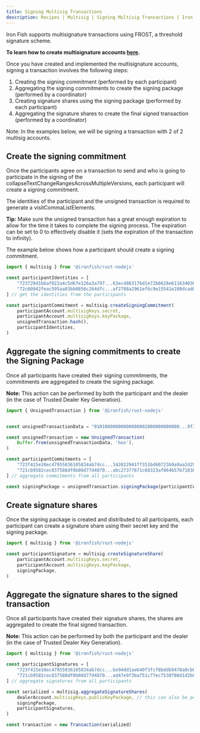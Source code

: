 ```yaml
---
title: Signing Multisig Transactions
description: Recipes | Multisig | Signing Multisig Transactions | Iron Fish Documentation
---
```


Iron Fish supports multisignature transactions using FROST, a threshold signature scheme.

**To learn how to create multisignature accounts [here](./recipes_multisig_create_account).**

Once you have created and implemented the multisignature accounts, signing a transaction involves the following steps: 
1. Creating the signing commitment (performed by each participant)
2. Aggregating the signing commitments to create the signing package (performed by a coordinator)
3. Creating signature shares using the signing package (performed by each participant)
4. Aggregating the signature shares to create the final signed transaction (performed by a coordinator)

Note: In the examples below, we will be signing a transaction with 2 of 2 multisig accounts.

## Create the signing commitment 

Once the participants agree on a transaction to send and who is going to participate in the signing of the collapseTextChangeRangesAcrossMultipleVersions, each participant will create a signing commitment. 

The identities of the participant and the unsigned transaction is required to generate a visitCommaListElements. 

**Tip:** Make sure the unsigned transaction has a great enough expiration to allow for the time it takes to complete the signing process. The expiration can be set to 0 to effectively disable it (sets the expiration of the transaction to infinity). 

The example below shows how a participant should create a signing commitment. 

```js
import { multisig } from '@ironfish/rust-nodejs'

const participantIdentities = [
    "723729d1b6af022a4c5d67e126a3a797...63ec486317bd1e72b8628e6116340304",
    "72c60942feac595aa83bb0856c264dfc...af2708a2961ef6c9e15541e288dcad03"
] // get the identities from the participants

const participantCommitment = multisig.createSigningCommitment( 
    participantAccount.multisigKeys.secret,
    participantAccount.multisigKeys.keyPackage,
    unsignedTransaction.hash(),
    participantIdentities,
)
```

## Aggregate the signing commitments to create the Signing Package

Once all participants have created their signing commitments, the commitments are aggregated to create the signing package.

**Note:** This action can be performed by both the participant and the dealer (in the case of Trusted Dealer Key Generation).

```js
import { UnsignedTransaction } from '@ironfish/rust-nodejs'


const unsignedTransactionData = "01010000000000000002000000000000...9f3fb432907a84c8483586a6a565d308"

const unsignedTransaction = new UnsignedTransaction(
    Buffer.from(unsignedTransactionData, 'hex'),
)

const participantCommitments = [
    "723f415e10ec47955036105834ab7dcc...342022941ff351bd60723b9a9aa2d29a",
    "721cb9582cec837588df0b08d77d4870...abc27377671c68323af864b57b718380"
] // aggregate commitments from all participants

const signingPackage = unsignedTransaction.signingPackage(participantCommitments)
```

## Create signature shares

Once the signing package is created and distributed to all participants, each participant can create a signature share using their secret key and the signing package.

```js
import { multisig } from '@ironfish/rust-nodejs'

const participantSignature = multisig.createSignatureShare(
    participantAccount.multisigKeys.secret,
    participantAccount.multisigKeys.keyPackage,
    signingPackage,
)
```

## Aggregate the signature shares to the signed transaction

Once all participants have created their signature shares, the shares are aggregated to create the final signed transaction.

**Note:** This action can be performed by both the participant and the dealer (in the case of Trusted Dealer Key Generation).

```js
import { multisig } from '@ironfish/rust-nodejs'

const participantSignatures = [
    "723f415e10ec47955036105834ab7dcc...be94dd1ae640f3fcf8bddb9478a0cb02", 
    "721cb9582cec837588df0b08d77d4870...ad47e9f3ba751c77ec7530708d1d2b07"
] // aggregate signatures from all participants

const serialized = multisig.aggregateSignatureShares(
    dealerAccount.multisigKeys.publicKeyPackage, // this can also be performed by the trusted dealer. 
    signingPackage,
    participantSignatures,
)

const transaction = new Transaction(serialized)
```


